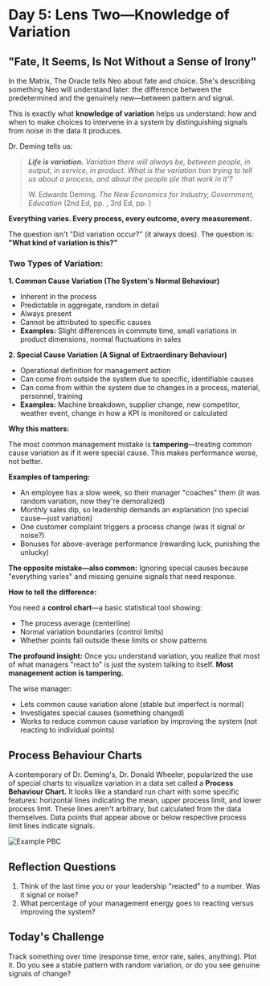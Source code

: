 # Day 5: Lens Two—Knowledge of Variation

## "Fate, It Seems, Is Not Without a Sense of Irony"

In the Matrix, The Oracle tells Neo about fate and choice. She's describing something Neo will understand later: the difference between the predetermined and the genuinely new—between pattern and signal.

This is exactly what **knowledge of variation** helps us understand: how and when to make choices to intervene in a system by distinguishing signals from noise in the data it produces.

Dr. Deming tells us:
> ***Life is variation.*** *Variation there will always be, between people, in output, in service, in product. What is the variation tion trying to tell us about a process, and about the people ple that work in it'?*
>
> W. Edwards Deming. *The New Economics for Industry, Government, Education* (2nd Ed, pp. , 3rd Ed, pp. ) 

**Everything varies. Every process, every outcome, every measurement.**

The question isn't "Did variation occur?" (it always does). The question is: **"What kind of variation is this?"**

### Two Types of Variation:

**1. Common Cause Variation (The System's Normal Behaviour)**
- Inherent in the process
- Predictable in aggregate, random in detail
- Always present
- Cannot be attributed to specific causes
- **Examples:** Slight differences in commute time, small variations in product dimensions, normal fluctuations in sales

**2. Special Cause Variation (A Signal of Extraordinary Behaviour)**
- Operational definition for management action
- Can come from outside the system due to specific, identifiable causes
- Can come from within the system due to changes in a process, material, personnel, training
- **Examples:** Machine breakdown, supplier change, new competitor, weather event, change in how a KPI is monitored or calculated

**Why this matters:**

The most common management mistake is **tampering**—treating common cause variation as if it were special cause. This makes performance worse, not better.

**Examples of tampering:**
- An employee has a slow week, so their manager "coaches" them (it was random variation, now they're demoralized)
- Monthly sales dip, so leadership demands an explanation (no special cause—just variation)
- One customer complaint triggers a process change (was it signal or noise?)
- Bonuses for above-average performance (rewarding luck, punishing the unlucky)

**The opposite mistake—also common:**
Ignoring special causes because "everything varies" and missing genuine signals that need response.

**How to tell the difference:**

You need a **control chart**—a basic statistical tool showing:
- The process average (centerline)
- Normal variation boundaries (control limits)
- Whether points fall outside these limits or show patterns

**The profound insight:** Once you understand variation, you realize that most of what managers "react to" is just the system talking to itself. **Most management action is tampering.**

The wise manager:
- Lets common cause variation alone (stable but imperfect is normal)
- Investigates special causes (something changed)
- Works to reduce common cause variation by improving the system (not reacting to individual points)

## Process Behaviour Charts

A contemporary of Dr. Deming's, Dr. Donald Wheeler, popularized the use of special charts to visualize variation in a data set called a **Process Behaviour Chart.** It looks like a standard run chart with some specific features: horizontal lines indicating the mean, upper process limit, and lower process limit. These lines aren't arbitrary, but calculated from the data themselves. Data points that appear above or below respective process limit lines indicate signals.

![Example PBC](./img/example-pbc.png)

## Reflection Questions
1. Think of the last time you or your leadership "reacted" to a number. Was it signal or noise?
2. What percentage of your management energy goes to reacting versus improving the system?

## Today's Challenge
Track something over time (response time, error rate, sales, anything). Plot it. Do you see a stable pattern with random variation, or do you see genuine signals of change?
